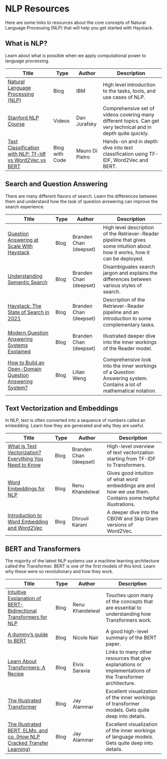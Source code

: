 # NLP Resources

Here are some links to resources about the core concepts of Natural Language Processing (NLP)
that will help you get started with Haystack.

## What is NLP?

Learn about what is possible when we apply computational power to language processing.

|Title|Type|Author|Description|
|-----------------------------------------------------------------------------------------------------------------------------------------------------------------|----------------|-----------------|----------------------------------------------------------------------------------------------------------------|
| [Natural Language Processing (NLP)](https://www.ibm.com/cloud/learn/natural-language-processing#toc-nlp-tasks-K4EAXccS)                                         | Blog           | IBM             | High level introduction to the tasks, tools, and use cases of NLP.                                              |   |
| [Stanford NLP Course](https://www.youtube.com/watch?v=oWsMIW-5xUc&list=PLLssT5z_DsK8HbD2sPcUIDfQ7zmBarMYv&index=1)                                              | Videos        | Dan Jurafsky    | Comprehensive set of videos covering many different topics. Can get very technical and in depth quite quickly. |   |
| [Text Classification with NLP: Tf-Idf vs Word2Vec vs BERT](https://towardsdatascience.com/text-classification-with-nlp-tf-idf-vs-word2vec-vs-bert-41ff868d1794) | Blog with Code | Mauro Di Pietro | Hands-on and in depth dive into text classification using TF-IDF, Word2Vec and BERT.                           |   |

## Search and Question Answering

There are many different flavors of search.
Learn the differences between them and understand how the task of question answering can improve the search experience.

|Title|Type|Author|Description|
|------------------------------------------------------------------------------------------------------------------------|------|------------------------|-------------------------------------------------------------------------------------------------------------------------------------|
| [Question Answering at Scale With Haystack](https://www.deepset.ai/blog/haystack-question-answering-at-scale)          | Blog | Branden Chan (deepset) | High level description of the Retriever-Reader pipeline that gives some intuition about how it works, how it can be deployed.       |
| [Understanding Semantic Search](https://www.deepset.ai/blog/understanding-semantic-search)                             | Blog | Branden Chan (deepset) | Disambiguates search jargon and explains the differences between various styles of search.                                          |
| [Haystack: The State of Search in 2021](https://www.deepset.ai/blog/haystack-the-state-of-search-in-2021)              | Blog | Branden Chan (deepset) | Description of the Retriever-Reader pipeline and an introduction to some complementary tasks.                                       |
| [Modern Question Answering Systems Explained](https://www.deepset.ai/blog/modern-question-answering-systems-explained) | Blog | Branden Chan (deepset) | Illustrated deeper dive into the inner workings of the Reader model.                                                                |
| [How to Build an Open-Domain Question Answering System?](https://lilianweng.github.io/posts/2020-10-29-odqa/)          | Blog | Lilian Weng            | Comprehensive look into the inner workings of a Question Answering system. Contains a lot of mathematical notation.                 |

## Text Vectorization and Embeddings

In NLP, text is often converted into a sequence of numbers called an embedding.
Learn how they are generated and why they are useful.

|Title|Type|Author|Description|
|-----------------------------------------------------------------------------------------------------------------------------------------|------|------------------------|--------------------------------------------------------------------------------------------------------|
| [What Is Text Vectorization? Everything You Need to Know](https://www.deepset.ai/blog/what-is-text-vectorization-in-nlp)                | Blog | Branden Chan (deepset) | High-level overview of text vectorization starting from TF-IDF to Transformers.                        |
| [Word Embeddings for NLP](https://towardsdatascience.com/word-embeddings-for-nlp-5b72991e01d4)                                          | Blog | Renu Khandelwal        | Gives good intuition of what word embeddings are and how we use them. Contains some helpful illustrations. |
| [Introduction to Word Embedding and Word2Vec](https://towardsdatascience.com/introduction-to-word-embedding-and-word2vec-652d0c2060fa0) | Blog | Dhruvil Karani         | A deeper dive into the CBOW and Skip Gram versions of Word2Vec.                                         |

## BERT and Transformers

The majority of the latest NLP systems use a machine learning architecture called the Transformer.
BERT is one of the first models of this kind.
Learn why these were so revolutionary and how they work.

|Title|Type|Author|Description|
|-----------------------------------------------------------------------------------------------------------------------------------------------------------------------------------|------|-----------------|----------------------------------------------------------------------------------------------------------|
| [Intuitive Explanation of BERT- Bidirectional Transformers for NLP](https://towardsdatascience.com/intuitive-explanation-of-bert-bidirectional-transformers-for-nlp-cdc1efc69c1e) | Blog | Renu Khandelwal | Touches upon many of the concepts that are essential to understanding how Transformers work.             |
| [A dummy’s guide to BERT](https://medium.com/swlh/bert-139acce0592d)                                                                                                              | Blog | Nicole Nair     | A good high-level summary of the BERT paper.                                                             |
| [Learn About Transformers: A Recipe](https://elvissaravia.substack.com/p/learn-about-transformers-a-recipe?s=r)                                                                   | Blog | Elvis Saravia   | Links to many other resources that give explanations or implementations of the Transformer architecture. |
| [The Illustrated Transformer](https://jalammar.github.io/illustrated-transformer/)                                                                                                | Blog | Jay Alammar     | Excellent visualization of the inner workings of transformer models. Gets quite deep into details.       |
| [The Illustrated BERT, ELMo, and co. (How NLP Cracked Transfer Learning)](https://jalammar.github.io/illustrated-bert/)                                                           | Blog | Jay Alammar     | Excellent visualization of the inner workings of language models. Gets quite deep into details.          |
